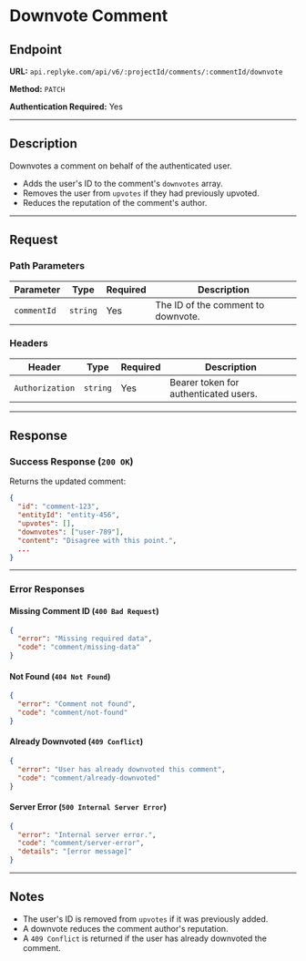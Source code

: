 # Downvote Comment

## Endpoint

**URL:** `api.replyke.com/api/v6/:projectId/comments/:commentId/downvote`

**Method:** `PATCH`

**Authentication Required:** Yes

---

## Description

Downvotes a comment on behalf of the authenticated user.

* Adds the user's ID to the comment's `downvotes` array.
* Removes the user from `upvotes` if they had previously upvoted.
* Reduces the reputation of the comment's author.

---

## Request

### Path Parameters

| Parameter   | Type     | Required | Description                        |
| ----------- | -------- | -------- | ---------------------------------- |
| `commentId` | `string` | Yes      | The ID of the comment to downvote. |

### Headers

| Header          | Type     | Required | Description                           |
| --------------- | -------- | -------- | ------------------------------------- |
| `Authorization` | `string` | Yes      | Bearer token for authenticated users. |

---

## Response

### Success Response (`200 OK`)

Returns the updated comment:

```json
{
  "id": "comment-123",
  "entityId": "entity-456",
  "upvotes": [],
  "downvotes": ["user-789"],
  "content": "Disagree with this point.",
  ...
}
```

---

### Error Responses

#### Missing Comment ID (`400 Bad Request`)

```json
{
  "error": "Missing required data",
  "code": "comment/missing-data"
}
```

#### Not Found (`404 Not Found`)

```json
{
  "error": "Comment not found",
  "code": "comment/not-found"
}
```

#### Already Downvoted (`409 Conflict`)

```json
{
  "error": "User has already downvoted this comment",
  "code": "comment/already-downvoted"
}
```

#### Server Error (`500 Internal Server Error`)

```json
{
  "error": "Internal server error.",
  "code": "comment/server-error",
  "details": "[error message]"
}
```

---

## Notes

* The user's ID is removed from `upvotes` if it was previously added.
* A downvote reduces the comment author's reputation.
* A `409 Conflict` is returned if the user has already downvoted the comment.
